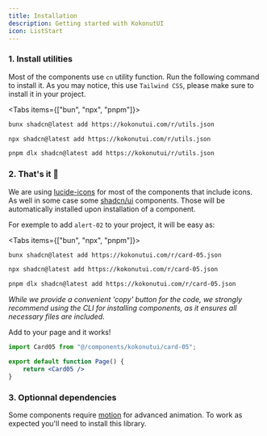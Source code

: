 ```yaml
---
title: Installation
description: Getting started with KokonutUI
icon: ListStart
---
```


### 1. Install utilities 

Most of the components use `cn` utility function. Run the following command to install it. As you may notice, this use `Tailwind CSS`, please make sure to install it in your project.

<Tabs items={["bun", "npx", "pnpm"]}>
 
```bash tab="bun"
bunx shadcn@latest add https://kokonutui.com/r/utils.json 
```
 
```bash tab="npx"
npx shadcn@latest add https://kokonutui.com/r/utils.json
```

```bash tab="pnpm"
pnpm dlx shadcn@latest add https://kokonutui/r/utils.json
```

</Tabs>


### 2. That's it 🎉

We are using [lucide-icons](https://lucide.dev/guide/installation) for most of the components that include icons. As well in some case some [shadcn/ui](https://ui.shadcn.com/) components. Those will be automatically installed upon installation of a component.

For exemple to add `alert-02` to your project, it will be easy as:

<Tabs items={["bun", "npx", "pnpm"]}>
 
```bash tab="bun"
bunx shadcn@latest add https://kokonutui.com/r/card-05.json
```
 
```bash tab="npx"
npx shadcn@latest add https://kokonutui.com/r/card-05.json
```

```bash tab="pnpm"
pnpm dlx shadcn@latest add https://kokonutui.com/r/card-05.json
```

</Tabs>

*While we provide a convenient 'copy' button for the code, we strongly recommend using the CLI for installing components, as it ensures all necessary files are included.*

Add to your page and it works!
```jsx
import Card05 from "@/components/kokonutui/card-05";

export default function Page() {
    return <Card05 />
}

```



### 3. Optionnal dependencies

Some components require [motion](https://motion.dev/docs/react-quick-start) for advanced animation. To work as expected you'll need to install this library.
